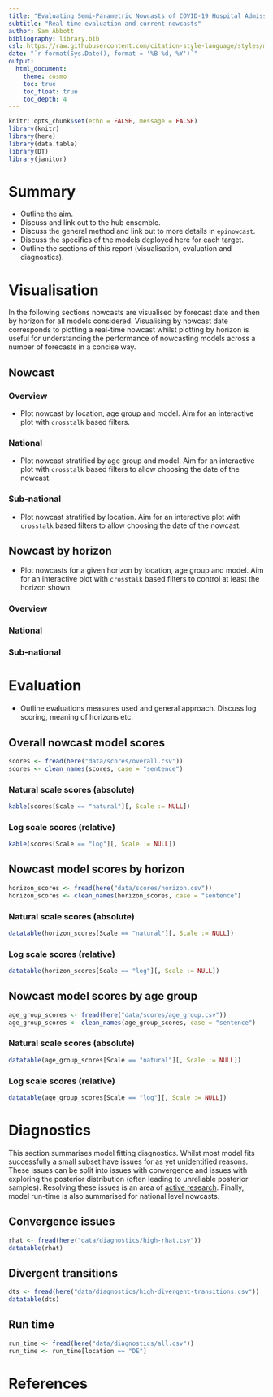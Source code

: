 ```yaml
---
title: "Evaluating Semi-Parametric Nowcasts of COVID-19 Hospital Admissions in Germany"
subtitle: "Real-time evaluation and current nowcasts"
author: Sam Abbott 
bibliography: library.bib
csl: https://raw.githubusercontent.com/citation-style-language/styles/master/apa-numeric-superscript-brackets.csl
date: "`r format(Sys.Date(), format = '%B %d, %Y')`"
output:
  html_document:
    theme: cosmo
    toc: true
    toc_float: true
    toc_depth: 4
---
```


```r
knitr::opts_chunk$set(echo = FALSE, message = FALSE)
library(knitr)
library(here)
library(data.table)
library(DT)
library(janitor)
```

# Summary

- Outline the aim.
- Discuss and link out to the hub ensemble.
- Discuss the general method and link out to more details in `epinowcast`.
- Discuss the specifics of the models deployed here for each target.
- Outline the sections of this report (visualisation, evaluation and diagnostics).

# Visualisation

In the following sections nowcasts are visualised by forecast date and then by horizon for all models considered. Visualising by nowcast date corresponds to plotting a real-time nowcast whilst plotting by horizon is useful for understanding the performance of nowcasting models across a number of forecasts in a concise way.

## Nowcast

### Overview

- Plot nowcast by location, age group and model. Aim for an interactive plot with `crosstalk` based filters.

### National

- Plot nowcast stratified by age group and model. Aim for an interactive plot with `crosstalk` based filters to allow choosing the date of the nowcast.

### Sub-national

- Plot nowcast stratified by location. Aim for an interactive plot with `crosstalk` based filters to allow choosing the date of the nowcast.

## Nowcast by horizon

- Plot nowcasts for a given horizon by location, age group and model. Aim for an interactive plot with `crosstalk` based filters to control at least the horizon shown.

### Overview

### National

### Sub-national

# Evaluation

- Outline evaluations measures used and general approach. Discuss log scoring, meaning of horizons etc.

## Overall nowcast model scores

```r
scores <- fread(here("data/scores/overall.csv"))
scores <- clean_names(scores, case = "sentence")
```

### Natural scale scores (absolute)

```r
kable(scores[Scale == "natural"][, Scale := NULL])
```

### Log scale scores (relative)

```r
kable(scores[Scale == "log"][, Scale := NULL])
```

## Nowcast model scores by horizon

```r
horizon_scores <- fread(here("data/scores/horizon.csv"))
horizon_scores <- clean_names(horizon_scores, case = "sentence")
```

### Natural scale scores (absolute)

```r
datatable(horizon_scores[Scale == "natural"][, Scale := NULL])
```

### Log scale scores (relative)

```r
datatable(horizon_scores[Scale == "log"][, Scale := NULL])
```

## Nowcast model scores by age group

```r
age_group_scores <- fread(here("data/scores/age_group.csv"))
age_group_scores <- clean_names(age_group_scores, case = "sentence")
```

### Natural scale scores (absolute)

```r
datatable(age_group_scores[Scale == "natural"][, Scale := NULL])
```

### Log scale scores (relative)

```r
datatable(age_group_scores[Scale == "log"][, Scale := NULL])
```

# Diagnostics

This section summarises model fitting diagnostics. Whilst most model fits successfully a small subset have issues for as yet unidentified reasons. These issues can be split into issues with convergence and issues with exploring the posterior distribution (often leading to unreliable posterior samples). Resolving these issues is an area of [active research](https://github.com/epiforecasts/epinowcast/issues/22). Finally, model run-time is also summarised for national level nowcasts.


## Convergence issues

```r
rhat <- fread(here("data/diagnostics/high-rhat.csv"))
datatable(rhat)
```

## Divergent transitions


```r
dts <- fread(here("data/diagnostics/high-divergent-transitions.csv"))
datatable(dts)
```

## Run time

```r
run_time <- fread(here("data/diagnostics/all.csv"))
run_time <- run_time[location == "DE"]
```

# References